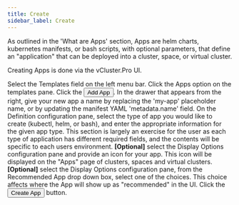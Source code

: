 ```yaml
---
title: Create
sidebar_label: Create
---
```



As outlined in the 'What are Apps' section, Apps are helm charts, kubernetes manifests, or bash
scripts, with optional parameters, that define an "application" that can be deployed into a
cluster, space, or virtual cluster.

Creating Apps is done via the vCluster.Pro UI.

<Flow id="create-app">
  <Step>
    Select the <NavStep>Templates</NavStep> field on the left menu bar.
  </Step>
  <Step>Click the Apps option on the templates pane.</Step>
  <Step>
    Click the <Button>Add App</Button>.
  </Step>
  <Step>
    In the drawer that appears from the right, give your new app a name by
    replacing the 'my-app' placeholder name, or by updating the manifest YAML
    'metadata.name' field.
  </Step>
  <Step>
    On the <Label>Definition</Label> configuration pane, select the type of app
    you would like to create (kubectl, helm, or bash), and enter the appropriate
    information for the given app type. This section is largely an exercise for
    the user as each type of application has different required fields, and the
    contents will be specific to each users environment.
  </Step>
  <Step>
    <b>[Optional]</b> select the <Label>Display Options</Label> configuration
    pane and provide an icon for your app. This icon will be displayed on the
    "Apps" page of clusters, spaces and virtual clusters.
  </Step>
  <Step>
    <b>[Optional]</b> select the <Label>Display Options</Label> configuration
    pane, from the
    <Label>Recommended App</Label> drop down box, select one of the choices. This
    choice affects where the App will show up as "recommended" in the UI.
  </Step>
  <Step>
    Click the <Button>Create App</Button> button.
  </Step>
</Flow>
